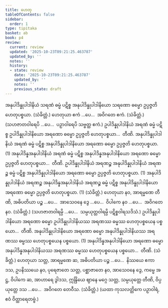 ```yaml
---
title: ဟေတု
tableOfContents: false
sidebar:
  order: 1
type: tipitaka
basket: ab
book: p4
review:
  current: review
  updated: '2025-10-23T09:21:25.463787'
  updated_by: ''
  notes: ''
  history:
  - state: review
    date: '2025-10-23T09:21:25.463787'
    updated_by: ''
    notes: ''
    previous_state: draft
---
```



<ReviewStatus review={frontmatter.review} showDetails={true} />

<HypothesisAnnotation frontmatter={frontmatter} />

<DynamicBreadcrumb />

<Division number="13" book="p4" e="ch" v="39" p="606">

<Paragraph number="1740" book="p4">
အနုပါဒိန္နုပါဒါနိယံ သရဏံ ဓမ္မံ ပဋိစ္စ အနုပါဒိန္နုပါဒါနိယော သရဏော ဓမ္မော ဥပ္ပဇ္ဇတိ ဟေတုပစ္စယာ. (သံခိတ္တံ.)
</Paragraph>

<Paragraph number="1741" book="p4">
ဟေတုယာ ဧကံ …ပေ…  အဝိဂတေ ဧကံ. (သံခိတ္တံ.)
</Paragraph>

<Paragraph number="1742" book="p4">
(သဟဇာတဝါရေပိ …ပေ…  ပဉှာဝါရေပိ သဗ္ဗတ္ထ ဧကံ.)
</Paragraph>

</Division>
<Division number="14" book="p4" e="ch" v="39" p="606">

<Paragraph number="1743" book="p4">
ဥပါဒိန္နုပါဒါနိယံ အရဏံ ဓမ္မံ ပဋိစ္စ ဥပါဒိန္နုပါဒါနိယော အရဏော ဓမ္မော ဥပ္ပဇ္ဇတိ ဟေတုပစ္စယာ…  တီဏိ.
</Paragraph>

<Paragraph number="1744" book="p4">
အနုပါဒိန္နုပါဒါနိယံ အရဏံ ဓမ္မံ ပဋိစ္စ အနုပါဒိန္နုပါဒါနိယော အရဏော ဓမ္မော ဥပ္ပဇ္ဇတိ ဟေတုပစ္စယာ. (1)
</Paragraph>

<Paragraph number="1745" book="p4">
အနုပါဒိန္နအနုပါဒါနိယံ အရဏံ ဓမ္မံ ပဋိစ္စ အနုပါဒိန္နအနုပါဒါနိယော အရဏော ဓမ္မော ဥပ္ပဇ္ဇတိ ဟေတုပစ္စယာ…  တီဏိ.
</Paragraph>

<Paragraph number="1746" book="p4">
ဥပါဒိန္နုပါဒါနိယံ အရဏဉ္စ အနုပါဒိန္နုပါဒါနိယံ အရဏဉ္စ ဓမ္မံ ပဋိစ္စ အနုပါဒိန္နုပါဒါနိယော အရဏော ဓမ္မော ဥပ္ပဇ္ဇတိ ဟေတုပစ္စယာ. (1)
</Paragraph>

<Paragraph number="1747" book="p4">
အနုပါဒိန္နုပါဒါနိယံ အရဏဉ္စ အနုပါဒိန္နအနုပါဒါနိယံ အရဏဉ္စ ဓမ္မံ ပဋိစ္စ အနုပါဒိန္နုပါဒါနိယော အရဏော ဓမ္မော ဥပ္ပဇ္ဇတိ ဟေတုပစ္စယာ. (1) (သံခိတ္တံ.)
</Paragraph>

</Division>
<Division number="15" book="p4" e="ch" v="39" p="606">

<Paragraph number="1748" book="p4">
ဟေတုယာ နဝ, အာရမ္မဏေ တီဏိ, အဓိပတိယာ ပဉ္စ …ပေ…  အာသေဝနေ ဒွေ …ပေ…  ဝိပါကေ နဝ …ပေ…  အဝိဂတေ နဝ. (သံခိတ္တံ.)
</Paragraph>

<Paragraph number="1749" book="p4">
(သဟဇာတဝါရမ္ပိ …ပေ…  သမ္ပယုတ္တဝါရမ္ပိ ပဋိစ္စဝါရသဒိသံ.)
</Paragraph>

</Division>
<Division number="16" book="p4" e="ch" v="39" p="606">

<Paragraph number="1750" book="p4">
ဥပါဒိန္နုပါဒါနိယော အရဏော ဓမ္မော ဥပါဒိန္နုပါဒါနိယဿ အရဏဿ ဓမ္မဿ ဟေတုပစ္စယေန ပစ္စယော…  တီဏိ.
</Paragraph>

<Paragraph number="1751" book="p4">
အနုပါဒိန္နုပါဒါနိယော အရဏော ဓမ္မော အနုပါဒိန္နုပါဒါနိယဿ အရဏဿ ဓမ္မဿ ဟေတုပစ္စယေန ပစ္စယော. (1)
</Paragraph>

<Paragraph number="1752" book="p4">
အနုပါဒိန္နအနုပါဒါနိယော အရဏော ဓမ္မော အနုပါဒိန္နအနုပါဒါနိယဿ အရဏဿ ဓမ္မဿ ဟေတုပစ္စယေန ပစ္စယော…  တီဏိ. (သံခိတ္တံ.)
</Paragraph>

</Division>
<Division number="17" book="p4" e="ch" v="39" p="607">

<Paragraph number="1753" book="p4">
ဟေတုယာ သတ္တ, အာရမ္မဏေ ဆ, အဓိပတိယာ ပဉ္စ …ပေ…  နိဿယေ ဧကာဒသ, ဥပနိဿယေ နဝ, ပုရေဇာတေ သတ္တ, ပစ္ဆာဇာတေ နဝ, အာသေဝနေ ဒွေ, ကမ္မေ အဋ္ဌ, ဝိပါကေ ဆ, အာဟာရေ ဒွါဒသ, ဣန္ဒြိယေ ဈာနေ မဂ္ဂေ သတ္တ, သမ္ပယုတ္တေ တီဏိ, ဝိပ္ပယုတ္တေ ဒသ …ပေ…  အဝိဂတေ တေဝီသ. (သံခိတ္တံ.)
</Paragraph>

<Paragraph number="1754" book="p4">
(ယထာ ကုသလတ္တိကေ ပဉှာဝါရံ, ဧဝံ ဝိတ္ထာရေတဗ္ဗံ.)
</Paragraph>
</Division>